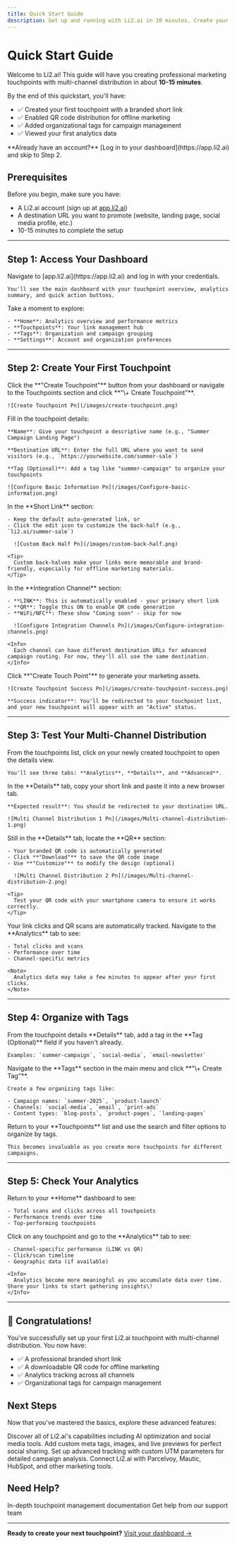 ```yaml
---
title: Quick Start Guide
description: Get up and running with Li2.ai in 10 minutes. Create your first touchpoint, enable multi-channel distribution, and start tracking engagement.
---
```


# Quick Start Guide

Welcome to Li2.ai! This guide will have you creating professional marketing touchpoints with multi-channel distribution in about **10-15 minutes**.

By the end of this quickstart, you'll have:

- ✅ Created your first touchpoint with a branded short link
- ✅ Enabled QR code distribution for offline marketing
- ✅ Added organizational tags for campaign management
- ✅ Viewed your first analytics data

<Note>
  **Already have an account?** [Log in to your dashboard](https://app.li2.ai) and skip to Step 2.
</Note>

## Prerequisites

Before you begin, make sure you have:
- A Li2.ai account (sign up at [app.li2.ai](https://app.li2.ai))
- A destination URL you want to promote (website, landing page, social media profile, etc.)
- 10-15 minutes to complete the setup

---

## Step 1: Access Your Dashboard

<Steps>
  <Step title="Log in to Li2.ai">
    Navigate to [app.li2.ai](https://app.li2.ai) and log in with your credentials.

    You'll see the main dashboard with your touchpoint overview, analytics summary, and quick action buttons.
  </Step>
  <Step title="Familiarize yourself with the interface">
    Take a moment to explore:

    - **Home**: Analytics overview and performance metrics
    - **Touchpoints**: Your link management hub
    - **Tags**: Organization and campaign grouping
    - **Settings**: Account and organization preferences
  </Step>
</Steps>

---

## Step 2: Create Your First Touchpoint

<Steps>
  <Step title="Start creating a touchpoint">
    Click the **"Create Touchpoint"** button from your dashboard or navigate to the Touchpoints section and click **"\+ Create Touchpoint"**.

    ![Create Touchpoint Pn](/images/create-touchpoint.png)
  </Step>
  <Step title="Configure basic settings">
    Fill in the touchpoint details:

    **Name**: Give your touchpoint a descriptive name (e.g., "Summer Campaign Landing Page")

    **Destination URL**: Enter the full URL where you want to send visitors (e.g., `https://yourwebsite.com/summer-sale`)

    **Tag (Optional)**: Add a tag like "summer-campaign" to organize your touchpoints

    ![Configure Basic Information Pn](/images/Configure-basic-information.png)
  </Step>
  <Step title="Customize your short link (Optional)">
    In the **Short Link** section:

    - Keep the default auto-generated link, or
    - Click the edit icon to customize the back-half (e.g., `li2.ai/summer-sale`)

      ![Custom Back Half Pn](/images/custom-back-half.png)

    <Tip>
      Custom back-halves make your links more memorable and brand-friendly, especially for offline marketing materials.
    </Tip>
  </Step>
  <Step title="Configure integration channels">
    In the **Integration Channel** section:

    - **LINK**: This is automatically enabled - your primary short link
    - **QR**: Toggle this ON to enable QR code generation
    - **WiFi/NFC**: These show "Coming soon" - skip for now

      ![Configure Integration Channels Pn](/images/Configure-integration-channels.png)

    <Info>
      Each channel can have different destination URLs for advanced campaign routing. For now, they'll all use the same destination.
    </Info>
  </Step>
  <Step title="Create your touchpoint">
    Click **"Create Touch Point"** to generate your marketing assets.

    ![Create Touchpoint Success Pn](/images/create-touchpoint-success.png)

    **Success indicator**: You'll be redirected to your touchpoint list, and your new touchpoint will appear with an "Active" status.
  </Step>
</Steps>

---

## Step 3: Test Your Multi-Channel Distribution

<Steps>
  <Step title="Access your touchpoint details">
    From the touchpoints list, click on your newly created touchpoint to open the details view.

    You'll see three tabs: **Analytics**, **Details**, and **Advanced**.
  </Step>
  <Step title="Test your short link">
    In the **Details** tab, copy your short link and paste it into a new browser tab.

    **Expected result**: You should be redirected to your destination URL.

    ![Multi Channel Distribution 1 Pn](/images/Multi-channel-distribution-1.png)
  </Step>
  <Step title="Download your QR code">
    Still in the **Details** tab, locate the **QR** section:

    - Your branded QR code is automatically generated
    - Click **"Download"** to save the QR code image
    - Use **"Customize"** to modify the design (optional)

      ![Multi Channel Distribution 2 Pn](/images/Multi-channel-distribution-2.png)

    <Tip>
      Test your QR code with your smartphone camera to ensure it works correctly.
    </Tip>
  </Step>
  <Step title="Verify tracking is working">
    Your link clicks and QR scans are automatically tracked. Navigate to the **Analytics** tab to see:

    - Total clicks and scans
    - Performance over time
    - Channel-specific metrics

    <Note>
      Analytics data may take a few minutes to appear after your first clicks.
    </Note>
  </Step>
</Steps>

---

## Step 4: Organize with Tags

<Steps>
  <Step title="Add a tag to your touchpoint">
    From the touchpoint details **Details** tab, add a tag in the **Tag (Optional)** field if you haven't already.

    Examples: `summer-campaign`, `social-media`, `email-newsletter`
  </Step>
  <Step title="Create additional tags">
    Navigate to the **Tags** section in the main menu and click **"\+ Create Tag"**.

    Create a few organizing tags like:

    - Campaign names: `summer-2025`, `product-launch`
    - Channels: `social-media`, `email`, `print-ads`
    - Content types: `blog-posts`, `product-pages`, `landing-pages`
  </Step>
  <Step title="Filter and organize">
    Return to your **Touchpoints** list and use the search and filter options to organize by tags.

    This becomes invaluable as you create more touchpoints for different campaigns.
  </Step>
</Steps>

---

## Step 5: Check Your Analytics

<Steps>
  <Step title="View dashboard overview">
    Return to your **Home** dashboard to see:

    - Total scans and clicks across all touchpoints
    - Performance trends over time
    - Top-performing touchpoints
  </Step>
  <Step title="Explore touchpoint-specific analytics">
    Click on any touchpoint and go to the **Analytics** tab to see:

    - Channel-specific performance (LINK vs QR)
    - Click/scan timeline
    - Geographic data (if available)

    <Info>
      Analytics become more meaningful as you accumulate data over time. Share your links to start gathering insights\!
    </Info>
  </Step>
</Steps>

---

## 🎉 Congratulations\!

You've successfully set up your first Li2.ai touchpoint with multi-channel distribution. You now have:

- ✅ A professional branded short link
- ✅ A downloadable QR code for offline marketing
- ✅ Analytics tracking across all channels
- ✅ Organizational tags for campaign management

## Next Steps

Now that you've mastered the basics, explore these advanced features:

<CardGroup cols={2}>
  <Card
    title="Features Overview"
    icon="grid-3x3"
    href="/features-overview"
  >
    Discover all of Li2.ai's capabilities including AI optimization and social media tools.
  </Card>
  <Card title="Social Media Optimization" icon="share-nodes" href="/social-media/overview">
    Add custom meta tags, images, and live previews for perfect social sharing.
  </Card>
  <Card title="UTM Parameters" icon="chart-line" href="/analytics/utm-parameters">
    Set up advanced tracking with custom UTM parameters for detailed campaign analysis.
  </Card>
  <Card
    title="Marketing Integrations"
    icon="plug"
    href="/integrations/overview"
  >
    Connect Li2.ai with Parcelvoy, Mautic, HubSpot, and other marketing tools.
  </Card>
</CardGroup>

## Need Help?

<CardGroup cols={3}>
  <Card title="Detailed Guides" icon="book" href="/touchpoints/overview">
    In-depth touchpoint management documentation
  </Card>
  <Card
    title="Support"
    icon="life-ring"
    href="mailto:support@li2.ai.com"
  >
    Get help from our support team
  </Card>
</CardGroup>

---

**Ready to create your next touchpoint?** [Visit your dashboard →](https://app.li2.ai)